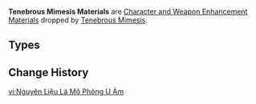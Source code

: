 {{Terminology Infobox
|image        = <gallery>
Item Refractive Bud.png|Refractive Bud
Item Bewildering Broadleaf.png|Bewildering Broadleaf
Item Illusory Leafcoil.png|Illusory Leafcoil
</gallery>
|type         = Item Groups
|type2        = Character and Weapon Enhancement Materials
|type3        = Character and Weapon Enhancement Material Groups
|source1      = [[Tenebrous Mimesis]]
}}
'''Tenebrous Mimesis Materials''' are [[Character and Weapon Enhancement Material]]s dropped by [[Tenebrous Mimesis]].

==Types==
{{Material Quality
|2=Refractive Bud
|3=Bewildering Broadleaf
|4=Illusory Leafcoil
}}

==Change History==
{{Change History|5.2}}
[[Category:Tenebrous Mimesis Materials| ]]

[[vi:Nguyên Liệu Lá Mô Phỏng U Ám]]